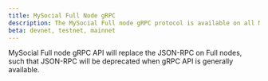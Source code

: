 ```yaml
---
title: MySocial Full Node gRPC
description: The MySocial Full node gRPC protocol is available on all MySocial Full nodes.
beta: devnet, testnet, mainnet
---
```



MySocial Full node gRPC API will replace the JSON-RPC on Full nodes, such that JSON-RPC will be deprecated when gRPC API is generally available.

<Protocol />
